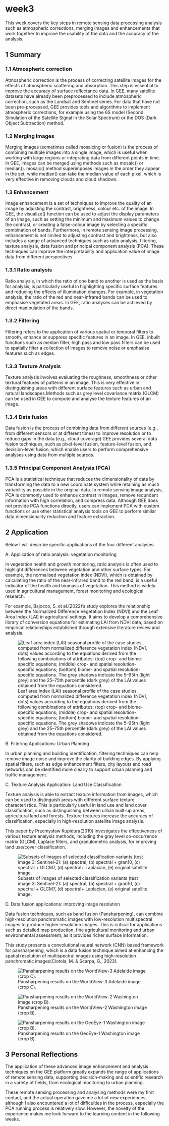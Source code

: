 # week3 {.unnumbered}

This week covers the key steps in remote sensing data processing analysis such as atmospheric corrections, merging images and enhancements that work together to improve the usability of the data and the accuracy of the analysis.

## 1 Summary

### 1.1 Atmospheric correction

Atmospheric correction is the process of correcting satellite images for the effects of atmospheric scattering and absorption. This step is essential to improve the accuracy of surface reflectance data. In GEE, many satellite datasets have already been preprocessed to include atmospheric correction, such as the Landsat and Sentinel series. For data that have not been pre-processed, GEE provides tools and algorithms to implement atmospheric corrections, for example using the 6S model (Second Simulation of the Satellite Signal in the Solar Spectrum) or the DOS (Dark Object Subtraction) method.

### 1.2 Merging images

Merging images (sometimes called mosaicing or fusion) is the process of combining multiple images into a single image, which is useful when working with large regions or integrating data from different points in time. In GEE, images can be merged using methods such as mosaic() or median(). mosaic() method superimposes images in the order they appear in the set, while median() can take the median value of each pixel, which is very effective in removing clouds and cloud shadows.

### 1.3 Enhancement

Image enhancement is a set of techniques to improve the quality of an image by adjusting the contrast, brightness, colour etc. of the image. In GEE, the visualize() function can be used to adjust the display parameters of an image, such as setting the minimum and maximum values to change the contrast, or creating a false-colour image by selecting a specific combination of bands. Furthermore, in remote sensing image processing, enhancement is not limited to adjusting contrast and brightness, but also includes a range of advanced techniques such as ratio analysis, filtering, texture analysis, data fusion and principal component analysis (PCA). These techniques can improve the interpretability and application value of image data from different perspectives.

### 1.3.1 Ratio analysis

Ratio analysis, in which the ratio of one band to another is used as the basis for analysis, is particularly useful in highlighting specific surface features and reducing the effects of illumination changes. For example, in vegetation analysis, the ratio of the red and near-infrared bands can be used to emphasise vegetated areas. In GEE, ratio analyses can be achieved by direct manipulation of the bands.

### 1.3.2 Filtering

Filtering refers to the application of various spatial or temporal filters to smooth, enhance or suppress specific features in an image. In GEE, inbuilt functions such as median filter, high pass and low pass filters can be used to spatially filter a collection of images to remove noise or emphasise features such as edges.

### 1.3.3 Texture Analysis

Texture analysis involves evaluating the roughness, smoothness or other textural features of patterns in an image. This is very effective in distinguishing areas with different surface features such as urban and natural landscapes.Methods such as grey level covariance matrix (GLCM) can be used in GEE to compute and analyse the texture features of an image.

### 1.3.4 Data fusion

Data fusion is the process of combining data from different sources (e.g., from different sensors or at different times) to improve resolution or to reduce gaps in the data (e.g., cloud coverage).GEE provides several data fusion techniques, such as pixel-level fusion, feature-level fusion, and decision-level fusion, which enable users to perform comprehensive analyses using data from multiple sources.

### 1.3.5 Principal Component Analysis (PCA)

PCA is a statistical technique that reduces the dimensionality of data by transforming the data to a new coordinate system while retaining as much variability as possible in the original data. In remote sensing image analysis, PCA is commonly used to enhance contrast in images, remove redundant information with high correlation, and compress data. Although GEE does not provide PCA functions directly, users can implement PCA with custom functions or use other statistical analysis tools on GEE to perform similar data dimensionality reduction and feature extraction.

## 2 Application

Below I will describe specific applications of the four different analyses:

A. Application of ratio analysis: vegetation monitoring

In vegetation health and growth monitoring, ratio analysis is often used to highlight differences between vegetation and other surface types. For example, the normalised vegetation index (NDVI), which is obtained by calculating the ratio of the near-infrared band to the red band, is a useful indicator of the health and biomass of vegetation. This method is widely used in agricultural management, forest monitoring and ecological research.

For example, Bajocco, S. et al.(2022)'s study explores the relationship between the Normalized Difference Vegetation Index (NDVI) and the Leaf Area Index (LAI) in agricultural settings. It aims to develop a comprehensive library of conversion equations for estimating LAI from NDVI data, based on empirical relationships established through extensive literature review and analysis.

![Leaf area index (LAI) seasonal profile of the case studies, computed from normalized difference vegetation index (NDVI, dots) values according to the equations derived from the following combinations of attributes: (top) crop- and biome-specific equations; (middle) crop- and spatial resolution-specific equations; (bottom) biome- and spatial resolution-specific equations. The grey shadows indicate the 5--95th (light grey) and the 25--75th percentile (dark grey) of the LAI values obtained from the equations considered.](pic/appndvi.png)

B. Filtering Applications: Urban Planning

In urban planning and building identification, filtering techniques can help remove image noise and improve the clarity of building edges. By applying spatial filters, such as edge enhancement filters, city layouts and road networks can be identified more clearly to support urban planning and traffic management.

C. Texture Analysis Application: Land Use Classification

Texture analysis is able to extract texture information from images, which can be used to distinguish areas with different surface texture characteristics. This is particularly useful in land use and land cover classification, such as distinguishing between urban built-up areas, agricultural land and forests. Texture features increase the accuracy of classification, especially in high-resolution satellite image analysis.

This paper by Przemysław Kupidura(2019) investigates the effectiveness of various texture analysis methods, including the gray level co-occurrence matrix (GLCM), Laplace filters, and granulometric analysis, for improving land use/cover classification.

![Subsets of images of selected classification variants (test image 3: Sentinel-2): (a) spectral, (b) spectral + gran10, (c) spectral + GLCM7, (d) spectral+ Laplacian, (e) original satellite image.](pic/apptex.png)

D. Data fusion applications: improving image resolution

Data fusion techniques, such as band fusion (Pansharpening), can combine high-resolution panchromatic images with low-resolution multispectral images to produce higher-resolution images. This is critical for applications such as detailed map production, fine agricultural monitoring and urban environmental assessment, as it provides richer surface information.

This study presents a convolutional neural network (CNN) based framework for pansharpening, which is a data fusion technique aimed at enhancing the spatial resolution of multispectral images using high-resolution panchromatic images(Ciotola, M. & Scarpa, G., 2023).

![Pansharpening results on the WorldView-3 Adelaide image (crop C).](pic/appcnn.png)

![Pansharpening results on the WorldView-2 Washington image (crop B).](pic/appcnn1.png)

![Pansharpening results on the GeoEye-1 Washington image (crop B).](pic/appcnn2.png)

## 3 Personal Reflections

The application of these advanced image enhancement and analysis techniques on the GEE platform greatly expands the range of applications of remote sensing data, supporting decision-making and scientific research in a variety of fields, from ecological monitoring to urban planning.

These remote sensing processing and analysing methods were my first contact, and the actual operation gave me a lot of new experiences, although I also encountered a lot of difficulties in the process, especially the PCA running process is relatively slow. However, the novelty of the experience makes me look forward to the learning content in the following weeks.
